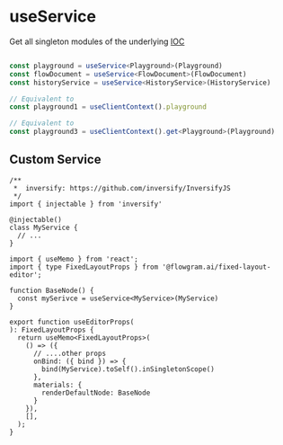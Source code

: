 # useService

Get all singleton modules of the underlying [IOC](/flowgram.ai/guide/concepts/IOC.html)

```ts pure

const playground = useService<Playground>(Playground)
const flowDocument = useService<FlowDocument>(FlowDocument)
const historyService = useService<HistoryService>(HistoryService)

// Equivalent to
const playground1 = useClientContext().playground

// Equivalent to
const playground3 = useClientContext().get<Playground>(Playground)

```



## Custom Service

```tsx pure
/**
 *  inversify: https://github.com/inversify/InversifyJS
 */
import { injectable } from 'inversify'

@injectable()
class MyService {
  // ...
}

import { useMemo } from 'react';
import { type FixedLayoutProps } from '@flowgram.ai/fixed-layout-editor';

function BaseNode() {
  const mySerivce = useService<MyService>(MyService)
}

export function useEditorProps(
): FixedLayoutProps {
  return useMemo<FixedLayoutProps>(
    () => ({
      // ....other props
      onBind: ({ bind }) => {
        bind(MyService).toSelf().inSingletonScope()
      },
      materials: {
        renderDefaultNode: BaseNode
      }
    }),
    [],
  );
}

```
